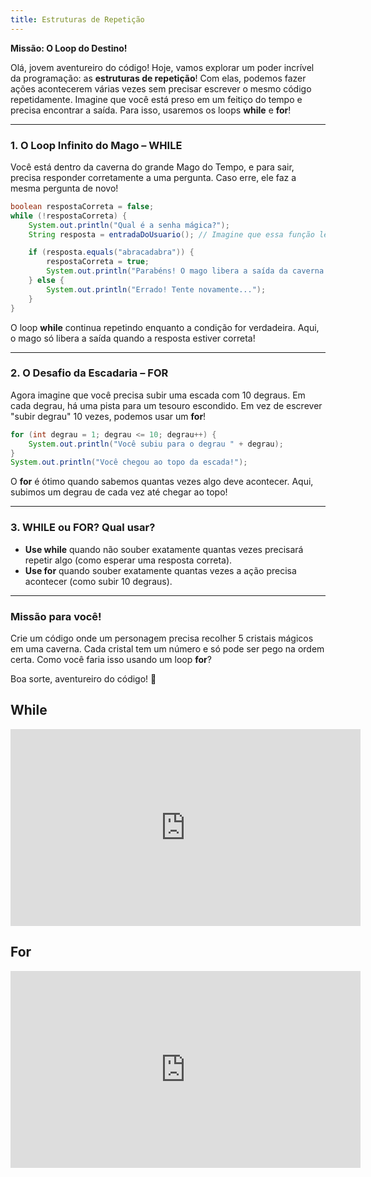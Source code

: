 ```yaml
---
title: Estruturas de Repetição
---
```


**Missão: O Loop do Destino!**

Olá, jovem aventureiro do código! Hoje, vamos explorar um poder incrível da programação: as **estruturas de repetição**! Com elas, podemos fazer ações acontecerem várias vezes sem precisar escrever o mesmo código repetidamente. Imagine que você está preso em um feitiço do tempo e precisa encontrar a saída. Para isso, usaremos os loops **while** e **for**!

---

### **1. O Loop Infinito do Mago – WHILE**

Você está dentro da caverna do grande Mago do Tempo, e para sair, precisa responder corretamente a uma pergunta. Caso erre, ele faz a mesma pergunta de novo!

```java
boolean respostaCorreta = false;
while (!respostaCorreta) {
    System.out.println("Qual é a senha mágica?");
    String resposta = entradaDoUsuario(); // Imagine que essa função lê o que o usuário digita

    if (resposta.equals("abracadabra")) {
        respostaCorreta = true;
        System.out.println("Parabéns! O mago libera a saída da caverna.");
    } else {
        System.out.println("Errado! Tente novamente...");
    }
}
```

O loop **while** continua repetindo enquanto a condição for verdadeira. Aqui, o mago só libera a saída quando a resposta estiver correta!

---

### **2. O Desafio da Escadaria – FOR**

Agora imagine que você precisa subir uma escada com 10 degraus. Em cada degrau, há uma pista para um tesouro escondido. Em vez de escrever "subir degrau" 10 vezes, podemos usar um **for**!

```java
for (int degrau = 1; degrau <= 10; degrau++) {
    System.out.println("Você subiu para o degrau " + degrau);
}
System.out.println("Você chegou ao topo da escada!");
```

O **for** é ótimo quando sabemos quantas vezes algo deve acontecer. Aqui, subimos um degrau de cada vez até chegar ao topo!

---

### **3. WHILE ou FOR? Qual usar?**

- **Use while** quando não souber exatamente quantas vezes precisará repetir algo (como esperar uma resposta correta).
- **Use for** quando souber exatamente quantas vezes a ação precisa acontecer (como subir 10 degraus).

---

### **Missão para você!**

Crie um código onde um personagem precisa recolher 5 cristais mágicos em uma caverna. Cada cristal tem um número e só pode ser pego na ordem certa. Como você faria isso usando um loop **for**?

Boa sorte, aventureiro do código! 🚀

## While

<iframe
  width="560"
  height="315"
  src="https://www.youtube.com/embed/R-jwbPkJZvA?si=KGU6Wy62thTq28N0"
  title="YouTube video player"
  frameborder="0"
  allow="accelerometer; autoplay; clipboard-write; encrypted-media; gyroscope; picture-in-picture; web-share"
  allowfullscreen
></iframe>

## For

<iframe
  width="560"
  height="315"
  src="https://www.youtube.com/embed/wiUUASSieOE?si=GtxIoV6V05jOq0do"
  title="YouTube video player"
  frameborder="0"
  allow="accelerometer; autoplay; clipboard-write; encrypted-media; gyroscope; picture-in-picture; web-share"
  allowfullscreen
></iframe>
